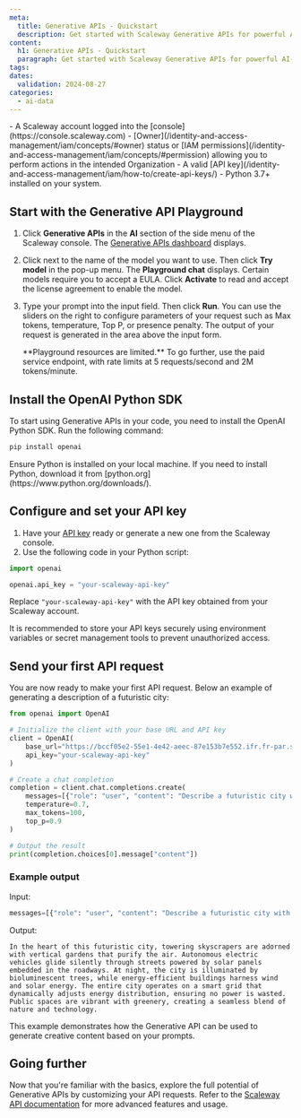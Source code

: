 ```yaml
---
meta:
  title: Generative APIs - Quickstart
  description: Get started with Scaleway Generative APIs for powerful AI-driven content generation. Follow this guide to set up, configure, and make your first API request.
content:
  h1: Generative APIs - Quickstart
  paragraph: Get started with Scaleway Generative APIs for powerful AI-driven content generation. Follow this guide to set up, configure, and make your first API request.
tags:
dates:
  validation: 2024-08-27
categories:
  - ai-data
---
```


<Macro id="requirements" />
  - A Scaleway account logged into the [console](https://console.scaleway.com)
  - [Owner](/identity-and-access-management/iam/concepts/#owner) status or [IAM permissions](/identity-and-access-management/iam/concepts/#permission) allowing you to perform actions in the intended Organization
  - A valid [API key](/identity-and-access-management/iam/how-to/create-api-keys/)
  - Python 3.7+ installed on your system.

## Start with the Generative API Playground

1. Click **Generative APIs** in the **AI** section of the side menu of the Scaleway console. The [Generative APIs dashboard](https://console.scaleway.com/generative-apis/) displays.
2. Click <Icon name="more" /> next to the name of the model you want to use. Then click **Try model** in the pop-up menu. The **Playground chat** displays.
    <Message type="note">
      Certain models require you to accept a EULA. Click **Activate** to read and accept the license agreement to enable the model.
    </Message>
3. Type your prompt into the input field. Then click **Run**.
    <Message type="tip">
      You can use the sliders on the right to configure parameters of your request such as Max tokens, temperature, Top P, or presence penalty.
    </Message>
    The output of your request is generated in the area above the input form.

    <Message type="note">
      **Playground resources are limited.** To go further, use the paid service endpoint, with rate limits at 5 requests/second and 2M tokens/minute.
    </Message>

## Install the OpenAI Python SDK

To start using Generative APIs in your code, you need to install the OpenAI Python SDK. Run the following command:

```sh
pip install openai
```

<Message type="tip">
  Ensure Python is installed on your local machine. If you need to install Python, download it from [python.org](https://www.python.org/downloads/).
</Message>

## Configure and set your API key

1. Have your [API key](/identity-and-access-management/iam/how-to/create-api-keys/) ready or generate a new one from the Scaleway console.
2. Use the following code in your Python script:

```py
import openai

openai.api_key = "your-scaleway-api-key"
```

Replace `"your-scaleway-api-key"` with the API key obtained from your Scaleway account.

<Message type="tip">
  It is recommended to store your API keys securely using environment variables or secret management tools to prevent unauthorized access.
</Message>

## Send your first API request

You are now ready to make your first API request. Below an example of generating a description of a futuristic city:

```py
from openai import OpenAI

# Initialize the client with your base URL and API key
client = OpenAI(
    base_url="https://bccf05e2-55e1-4e42-aeec-87e153b7e552.ifr.fr-par.scw.cloud/v1",
    api_key="your-scaleway-api-key"
)

# Create a chat completion
completion = client.chat.completions.create(
    messages=[{"role": "user", "content": "Describe a futuristic city with advanced technology and green energy solutions."}],
    temperature=0.7,
    max_tokens=100,
    top_p=0.9
)

# Output the result
print(completion.choices[0].message["content"])
```

### Example output

Input:

```py
messages=[{"role": "user", "content": "Describe a futuristic city with advanced technology and green energy solutions."}]
```

Output:

```
In the heart of this futuristic city, towering skyscrapers are adorned with vertical gardens that purify the air. Autonomous electric vehicles glide silently through streets powered by solar panels embedded in the roadways. At night, the city is illuminated by bioluminescent trees, while energy-efficient buildings harness wind and solar energy. The entire city operates on a smart grid that dynamically adjusts energy distribution, ensuring no power is wasted. Public spaces are vibrant with greenery, creating a seamless blend of nature and technology.
```

This example demonstrates how the Generative API can be used to generate creative content based on your prompts.

## Going further

Now that you're familiar with the basics, explore the full potential of Generative APIs by customizing your API requests. Refer to the [Scaleway API documentation](https://www.scaleway.com/en/developers/api/generative-apis/) for more advanced features and usage.
